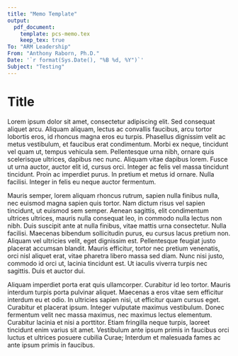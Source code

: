 ```yaml
---
title: "Memo Template"
output: 
  pdf_document:
    template: pcs-memo.tex
    keep_tex: true
To: "ARM Leadership"
From: "Anthony Raborn, Ph.D."
Date: '`r format(Sys.Date(), "%B %d, %Y")`'
Subject: "Testing"
---
```


# Title

Lorem ipsum dolor sit amet, consectetur adipiscing elit. Sed consequat aliquet arcu. Aliquam aliquam, lectus ac convallis faucibus, arcu tortor lobortis eros, id rhoncus magna eros eu turpis. Phasellus dignissim velit ac metus vestibulum, et faucibus erat condimentum. Morbi ex neque, tincidunt vel quam ut, tempus vehicula sem. Pellentesque urna nibh, ornare quis scelerisque ultrices, dapibus nec nunc. Aliquam vitae dapibus lorem. Fusce ut urna auctor, auctor elit id, cursus orci. Integer ac felis vel massa tincidunt tincidunt. Proin ac imperdiet purus. In pretium et metus id ornare. Nulla facilisi. Integer in felis eu neque auctor fermentum.

Mauris semper, lorem aliquam rhoncus rutrum, sapien nulla finibus nulla, nec euismod magna sapien quis tortor. Nam dictum risus vel sapien tincidunt, ut euismod sem semper. Aenean sagittis, elit condimentum ultrices ultrices, mauris nulla consequat leo, in commodo nulla lectus non nibh. Duis suscipit ante at nulla finibus, vitae mattis urna consectetur. Nulla facilisi. Maecenas bibendum sollicitudin purus, eu cursus lacus pretium non. Aliquam vel ultricies velit, eget dignissim est. Pellentesque feugiat justo placerat accumsan blandit. Mauris efficitur, tortor nec pretium venenatis, orci nisl aliquet erat, vitae pharetra libero massa sed diam. Nunc nisi justo, commodo id orci ut, lacinia tincidunt est. Ut iaculis viverra turpis nec sagittis. Duis et auctor dui.

Aliquam imperdiet porta erat quis ullamcorper. Curabitur id leo tortor. Mauris interdum turpis porta pulvinar aliquet. Maecenas a eros vitae sem efficitur interdum eu et odio. In ultricies sapien nisi, ut efficitur quam cursus eget. Curabitur et placerat ipsum. Integer vulputate maximus vestibulum. Donec fermentum velit nec massa maximus, nec maximus lectus elementum. Curabitur lacinia et nisi a porttitor. Etiam fringilla neque turpis, laoreet tincidunt enim varius sit amet. Vestibulum ante ipsum primis in faucibus orci luctus et ultrices posuere cubilia Curae; Interdum et malesuada fames ac ante ipsum primis in faucibus.

